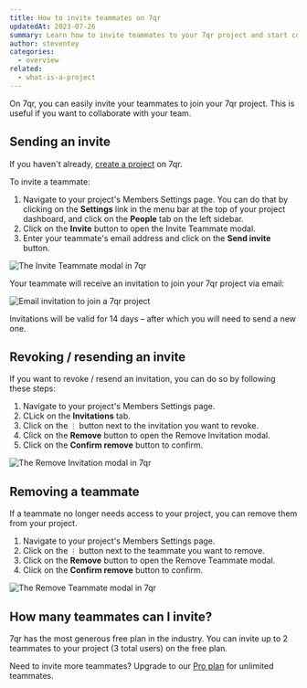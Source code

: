 ```yaml
---
title: How to invite teammates on 7qr
updatedAt: 2023-07-26
summary: Learn how to invite teammates to your 7qr project and start collaborating with your team.
author: steventey
categories:
  - overview
related:
  - what-is-a-project
---
```


On 7qr, you can easily invite your teammates to join your 7qr project. This is useful if you want to collaborate with your team.

## Sending an invite

If you haven't already, [create a project](what-is-a-project#how-to-create-a-project) on 7qr.

To invite a teammate:

1. Navigate to your project's Members Settings page. You can do that by clicking on the **Settings** link in the menu bar at the top of your project dashboard, and click on the **People** tab on the left sidebar.
2. Click on the **Invite** button to open the Invite Teammate modal.
3. Enter your teammate's email address and click on the **Send invite** button.

<Image
  alt="The Invite Teammate modal in 7qr"
  src="https://d2vwwcvoksz7ty.cloudfront.net/help/invite-teammate-modal.png"
  width={1127}
  height={730}
/>

Your teammate will receive an invitation to join your 7qr project via email:

<Image
  alt="Email invitation to join a 7qr project"
  src="https://d2vwwcvoksz7ty.cloudfront.net/help/project-invite-email.png"
  width={1072}
  height={752}
/>

<Note variant="info">
  Invitations will be valid for 14 days – after which you will need to send a
  new one.
</Note>

## Revoking / resending an invite

If you want to revoke / resend an invitation, you can do so by following these steps:

1. Navigate to your project's Members Settings page.
2. CLick on the **Invitations** tab.
3. Click on the `⋮` button next to the invitation you want to revoke.
4. Click on the **Remove** button to open the Remove Invitation modal.
5. Click on the **Confirm remove** button to confirm.

<Image
  alt="The Remove Invitation modal in 7qr"
  src="https://d2vwwcvoksz7ty.cloudfront.net/help/remove-invite-modal.png"
  width={1465}
  height={855}
/>

## Removing a teammate

If a teammate no longer needs access to your project, you can remove them from your project.

1. Navigate to your project's Members Settings page.
2. Click on the `⋮` button next to the teammate you want to remove.
3. Click on the **Remove** button to open the Remove Teammate modal.
4. Click on the **Confirm remove** button to confirm.

<Image
  alt="The Remove Teammate modal in 7qr"
  src="https://d2vwwcvoksz7ty.cloudfront.net/help/remove-teammate-modal.png"
  width={1322}
  height={901}
/>

## How many teammates can I invite?

7qr has the most generous free plan in the industry. You can invite up to 2 teammates to your project (3 total users) on the free plan.

Need to invite more teammates? Upgrade to our [Pro plan](/pricing) for unlimited teammates.

